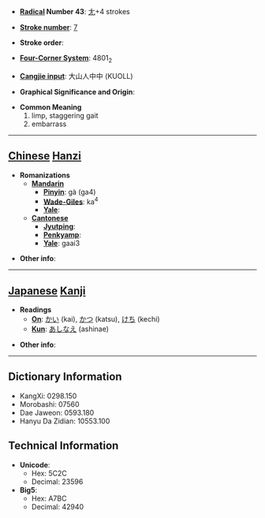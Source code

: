 * '''[[Wiktionary:Chinese radical index| Radical]] Number 43''': [[Wiktionary:Chinese radical index 尢|尢]]+4 strokes

* '''[[Wiktionary:Chinese total strokes index|Stroke number]]''': [[Wiktionary:Chinese total strokes index 7|7]]

* '''Stroke order''': 

* '''[[Wiktionary:Chinese four corner index|Four-Corner System]]''': 4801<sub>2</sub>

* '''[[Wiktionary:Chinese Cangjie index|Cangjie input]]''': 大山人中中 (KUOLL)

* '''Graphical Significance and Origin''': 

* '''Common Meaning'''
*#limp, staggering gait
*# embarrass


----

== [[Chinese]] [[Hanzi]] ==

* '''Romanizations'''
** '''[[Mandarin]]'''
*** '''[[Pinyin]]''': gà (ga4)
*** '''[[Wade-Giles]]''': ka<sup>4</sup>
*** '''[[Yale]]''': 
** '''[[Cantonese]]'''
*** '''[[Jyutping]]''':
*** '''[[Penkyamp]]''': 
*** '''[[Yale]]''': gaai3

* '''Other info''': 

----

== [[Japanese]] [[Kanji]] ==

* '''Readings'''
** '''[[On]]''': [[かい]] (kai), [[かつ]] (katsu), [[けち]] (kechi)
** '''[[Kun]]''': [[あしなえ]] (ashinae)

* '''Other info''':  

----

== Dictionary Information ==

* KangXi: 0298.150
* Morobashi: 07560
* Dae Jaweon: 0593.180
* Hanyu Da Zidian: 10553.100

== Technical Information ==

* '''Unicode''':
** Hex: 5C2C
** Decimal: 23596
* '''Big5''':
** Hex: A7BC
** Decimal: 42940